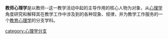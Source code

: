 {{Unreferenced|time=2019-09-01T03:53:35+00:00}}
'''教师心理学'''是以教师--这一教学活动中起的主导作用的核心人物为对象，从[[心理学|心理学]]角度研究和解释其在教学工作中涉及到的各种现象、规律，并为教学工作服务的一个[[教育心理学|教育心理学]]的分支学科。

[[category:心理学分支|category:心理学分支]]

{{Edu-stub}}